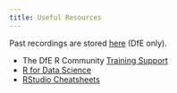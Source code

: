 ```yaml
---
title: Useful Resources
---
```


Past recordings are stored [here](https://educationgovuk.sharepoint.com/:f:/s/TAD/ErpXWwLWKq9EuVmtSxxERpABLSN_WMBBiVyXWU4AK0OMOQ) (DfE only).

-   The DfE R Community [Training Support](https://teams.microsoft.com/l/channel/19%3a1c926bdbecf94b8b8d7e303670f98bc2%40thread.skype/Training%2520Support?groupId=b95c605d-8fbc-4e4d-9a76-2f7d1c55e70a&tenantId=fad277c9-c60a-4da1-b5f3-b3b8b34a82f9)
-   [R for Data Science](https://r4ds.had.co.nz/)
-   [RStudio Cheatsheets](https://www.rstudio.com/resources/cheatsheets/#)

